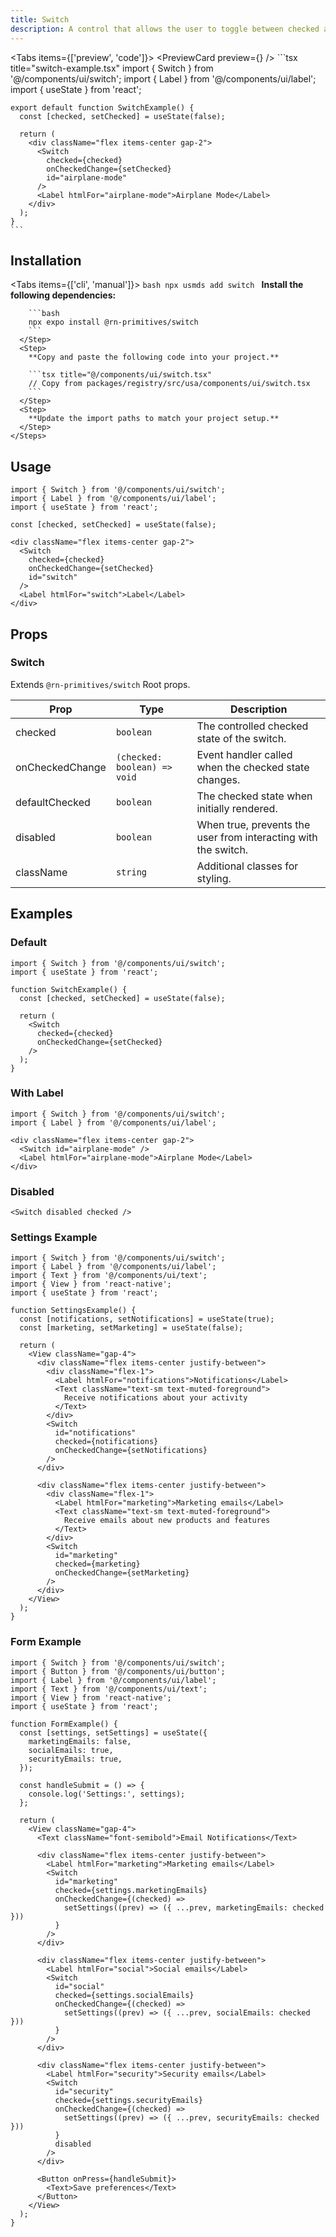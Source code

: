 ```yaml
---
title: Switch
description: A control that allows the user to toggle between checked and not checked.
---
```



<Tabs items={['preview', 'code']}>
  <Tab value="preview">
    <PreviewCard preview={<SwitchPreview />} />
  </Tab>
  <Tab value="code">
    ```tsx title="switch-example.tsx"
    import { Switch } from '@/components/ui/switch';
    import { Label } from '@/components/ui/label';
    import { useState } from 'react';

    export default function SwitchExample() {
      const [checked, setChecked] = useState(false);

      return (
        <div className="flex items-center gap-2">
          <Switch
            checked={checked}
            onCheckedChange={setChecked}
            id="airplane-mode"
          />
          <Label htmlFor="airplane-mode">Airplane Mode</Label>
        </div>
      );
    }
    ```
  </Tab>
</Tabs>

## Installation

<Tabs items={['cli', 'manual']}>
  <Tab value="cli">
    ```bash
    npx usmds add switch
    ```
  </Tab>
  <Tab value="manual">
    <Steps>
      <Step>
        **Install the following dependencies:**

        ```bash
        npx expo install @rn-primitives/switch
        ```
      </Step>
      <Step>
        **Copy and paste the following code into your project.**

        ```tsx title="@/components/ui/switch.tsx"
        // Copy from packages/registry/src/usa/components/ui/switch.tsx
        ```
      </Step>
      <Step>
        **Update the import paths to match your project setup.**
      </Step>
    </Steps>
  </Tab>
</Tabs>

## Usage

```tsx
import { Switch } from '@/components/ui/switch';
import { Label } from '@/components/ui/label';
import { useState } from 'react';

const [checked, setChecked] = useState(false);

<div className="flex items-center gap-2">
  <Switch
    checked={checked}
    onCheckedChange={setChecked}
    id="switch"
  />
  <Label htmlFor="switch">Label</Label>
</div>
```

## Props

### Switch

Extends `@rn-primitives/switch` Root props.

| Prop | Type | Description |
|------|------|-------------|
| checked | `boolean` | The controlled checked state of the switch. |
| onCheckedChange | `(checked: boolean) => void` | Event handler called when the checked state changes. |
| defaultChecked | `boolean` | The checked state when initially rendered. |
| disabled | `boolean` | When true, prevents the user from interacting with the switch. |
| className | `string` | Additional classes for styling. |

## Examples

### Default

```tsx
import { Switch } from '@/components/ui/switch';
import { useState } from 'react';

function SwitchExample() {
  const [checked, setChecked] = useState(false);

  return (
    <Switch
      checked={checked}
      onCheckedChange={setChecked}
    />
  );
}
```

### With Label

```tsx
import { Switch } from '@/components/ui/switch';
import { Label } from '@/components/ui/label';

<div className="flex items-center gap-2">
  <Switch id="airplane-mode" />
  <Label htmlFor="airplane-mode">Airplane Mode</Label>
</div>
```

### Disabled

```tsx
<Switch disabled checked />
```

### Settings Example

```tsx
import { Switch } from '@/components/ui/switch';
import { Label } from '@/components/ui/label';
import { Text } from '@/components/ui/text';
import { View } from 'react-native';
import { useState } from 'react';

function SettingsExample() {
  const [notifications, setNotifications] = useState(true);
  const [marketing, setMarketing] = useState(false);

  return (
    <View className="gap-4">
      <div className="flex items-center justify-between">
        <div className="flex-1">
          <Label htmlFor="notifications">Notifications</Label>
          <Text className="text-sm text-muted-foreground">
            Receive notifications about your activity
          </Text>
        </div>
        <Switch
          id="notifications"
          checked={notifications}
          onCheckedChange={setNotifications}
        />
      </div>

      <div className="flex items-center justify-between">
        <div className="flex-1">
          <Label htmlFor="marketing">Marketing emails</Label>
          <Text className="text-sm text-muted-foreground">
            Receive emails about new products and features
          </Text>
        </div>
        <Switch
          id="marketing"
          checked={marketing}
          onCheckedChange={setMarketing}
        />
      </div>
    </View>
  );
}
```

### Form Example

```tsx
import { Switch } from '@/components/ui/switch';
import { Button } from '@/components/ui/button';
import { Label } from '@/components/ui/label';
import { Text } from '@/components/ui/text';
import { View } from 'react-native';
import { useState } from 'react';

function FormExample() {
  const [settings, setSettings] = useState({
    marketingEmails: false,
    socialEmails: true,
    securityEmails: true,
  });

  const handleSubmit = () => {
    console.log('Settings:', settings);
  };

  return (
    <View className="gap-4">
      <Text className="font-semibold">Email Notifications</Text>

      <div className="flex items-center justify-between">
        <Label htmlFor="marketing">Marketing emails</Label>
        <Switch
          id="marketing"
          checked={settings.marketingEmails}
          onCheckedChange={(checked) =>
            setSettings((prev) => ({ ...prev, marketingEmails: checked }))
          }
        />
      </div>

      <div className="flex items-center justify-between">
        <Label htmlFor="social">Social emails</Label>
        <Switch
          id="social"
          checked={settings.socialEmails}
          onCheckedChange={(checked) =>
            setSettings((prev) => ({ ...prev, socialEmails: checked }))
          }
        />
      </div>

      <div className="flex items-center justify-between">
        <Label htmlFor="security">Security emails</Label>
        <Switch
          id="security"
          checked={settings.securityEmails}
          onCheckedChange={(checked) =>
            setSettings((prev) => ({ ...prev, securityEmails: checked }))
          }
          disabled
        />
      </div>

      <Button onPress={handleSubmit}>
        <Text>Save preferences</Text>
      </Button>
    </View>
  );
}
```
